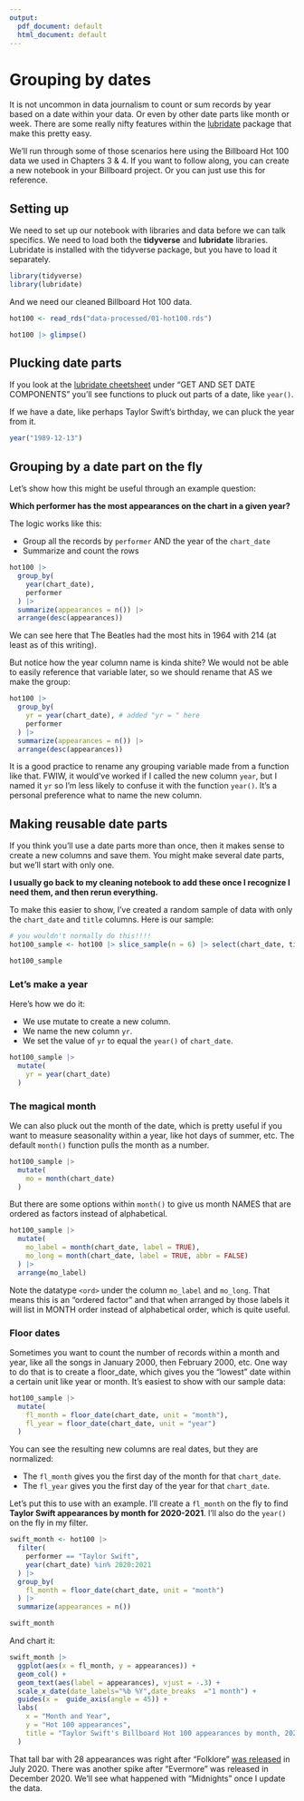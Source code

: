 ```yaml
---
output:
  pdf_document: default
  html_document: default
---
```


# Grouping by dates {#group-dates}

It is not uncommon in data journalism to count or sum records by year based on a date within your data. Or even by other date parts like month or week. There are some really nifty features within the [lubridate](https://lubridate.tidyverse.org/) package that make this pretty easy.

We'll run through some of those scenarios here using the Billboard Hot 100 data we used in Chapters 3 & 4. If you want to follow along, you can create a new notebook in your Billboard project. Or you can just use this for reference.

## Setting up

We need to set up our notebook with libraries and data before we can talk specifics. We need to load both the **tidyverse** and **lubridate** libraries. Lubridate is installed with the tidyverse package, but you have to load it separately.

```r
library(tidyverse)
library(lubridate)
```

And we need our cleaned Billboard Hot 100 data.

```r
hot100 <- read_rds("data-processed/01-hot100.rds")

hot100 |> glimpse()
```

## Plucking date parts

If you look at the [lubridate cheetsheet](https://rawgit.com/rstudio/cheatsheets/main/lubridate.pdf) under "GET AND SET DATE COMPONENTS" you'll see functions to pluck out parts of a date, like `year()`.

If we have a date, like perhaps Taylor Swift's birthday, we can pluck the year from it.

```r
year("1989-12-13")
```

## Grouping by a date part on the fly

Let's show how this might be useful through an example question:

**Which performer has the most appearances on the chart in a given year?**

The logic works like this: 

- Group all the records by `performer` AND the year of the `chart_date`
- Summarize and count the rows

```r
hot100 |> 
  group_by(
    year(chart_date),
    performer
  ) |> 
  summarize(appearances = n()) |> 
  arrange(desc(appearances))
```

We can see here that The Beatles had the most hits in 1964 with 214 (at least as of this writing).

But notice how the year column name is kinda shite? We would not be able to easily reference that variable later, so we should rename that AS we make the group:

```r
hot100 |> 
  group_by(
    yr = year(chart_date), # added "yr = " here
    performer
  ) |> 
  summarize(appearances = n()) |> 
  arrange(desc(appearances))
```

It is a good practice to rename any grouping variable made from a function like that. FWIW, it would've worked if I called the new column `year`, but I named it `yr` so I'm less likely to confuse it with the function `year()`. It's a personal preference what to name the new column.

## Making reusable date parts

If you think you'll use a date parts more than once, then it makes sense to create a new columns and save them. You might make several date parts, but we'll start with only one.

**I usually go back to my cleaning notebook to add these once I recognize I need them, and then rerun everything.**

To make this easier to show, I've created a random sample of data with only the `chart_date` and `title` columns. Here is our sample:

```r
# you wouldn't normally do this!!!!
hot100_sample <- hot100 |> slice_sample(n = 6) |> select(chart_date, title)

hot100_sample
```

### Let's make a year

Here's how we do it:

- We use mutate to create a new column.
- We name the new column `yr`.
- We set the value of `yr` to equal the `year()` of `chart_date`.

```r
hot100_sample |> 
  mutate(
    yr = year(chart_date)
  )
```

### The magical month

We can also pluck out the month of the date, which is pretty useful if you want to measure seasonality within a year, like hot days of summer, etc. The default `month()` function pulls the month as a number.

```r
hot100_sample |> 
  mutate(
    mo = month(chart_date)
  )
```

But there are some options within `month()` to give us month NAMES that are ordered as factors instead of alphabetical.

```r
hot100_sample |> 
  mutate(
    mo_label = month(chart_date, label = TRUE),
    mo_long = month(chart_date, label = TRUE, abbr = FALSE)
  ) |> 
  arrange(mo_label)
```

Note the datatype `<ord>` under the column `mo_label` and `mo_long`. That means this is an "ordered factor" and that when arranged by those labels it will list in MONTH order instead of alphabetical order, which is quite useful.

### Floor dates

Sometimes you want to count the number of records within a month and year, like all the songs in January 2000, then February 2000, etc. One way to do that is to create a floor_date, which gives you the "lowest" date within a certain unit like year or month. It's easiest to show with our sample data:

```r
hot100_sample |> 
  mutate(
    fl_month = floor_date(chart_date, unit = "month"),
    fl_year = floor_date(chart_date, unit = "year")
  )
```

You can see the resulting new columns are real dates, but they are normalized:

- The `fl_month` gives you the first day of the month for that `chart_date`.
- The `fl_year` gives you the first day of the year for that `chart_date`.

Let's put this to use with an example. I'll create a `fl_month` on the fly to find **Taylor Swift appearances by month for 2020-2021**. I'll also do the `year()` on the fly in my filter.

```r
swift_month <- hot100 |> 
  filter(
    performer == "Taylor Swift",
    year(chart_date) %in% 2020:2021
  ) |> 
  group_by(
    fl_month = floor_date(chart_date, unit = "month")
  ) |> 
  summarize(appearances = n())

swift_month
```

And chart it:

```r
swift_month |> 
  ggplot(aes(x = fl_month, y = appearances)) +
  geom_col() +
  geom_text(aes(label = appearances), vjust = -.3) +
  scale_x_date(date_labels="%b %Y",date_breaks  ="1 month") +
  guides(x =  guide_axis(angle = 45)) +
  labs(
    x = "Month and Year",
    y = "Hot 100 appearances",
    title = "Taylor Swift's Billboard Hot 100 appearances by month, 2020-2021"
  )
```

That tall bar with 28 appearances was right after "Folklore" [was released](https://en.wikipedia.org/wiki/Taylor_Swift_albums_discography#Studio_albums) in July 2020. There was another spike after "Evermore" was released in December 2020. We'll see what happened with "Midnights" once I update the data.

